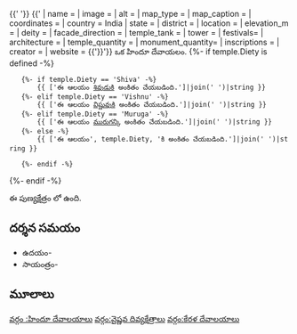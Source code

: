 {{'{{Use dmy dates|date=June 2018}}
{{Use Indian English|date=June 2018}}'}}
{{'{{Infobox Hindu temple'}}
| name                    = {{temple.key}} 
| image              = 
| alt          =
| map_type        = 
| map_caption        = 
| coordinates        = 
| country            = India
| state              = 
| district           = 
| location           = {{temple.Location}}
| elevation_m        =
| deity  = {{temple.Diety}}
| facade_direction = 
| temple_tank        = 
| tower              = 
| festivals= 
| architecture       = 
| temple_quantity  =
| monument_quantity=
| inscriptions       =
| creator            =
| website            = {{temple.Website}}
{{'}}'}}
'''{{temple.key}}''' ఒక హిందూ దేవాయలం. 
{%- if temple.Diety is defined -%}
	{%- if temple.Diety == 'Shiva' -%}
		{{ ['ఈ ఆలయం [[శివుడు]]కి అంకితం చేయబడింది.']|join(' ')|string }}
	{%- elif temple.Diety == 'Vishnu' -%}
		{{ ['ఈ ఆలయం [[విష్ణువు]]కి అంకితం చేయబడింది.']|join(' ')|string }}
	{%- elif temple.Diety == 'Muruga' -%}
		{{ ['ఈ ఆలయం [[మురుగన్]]కి అంకితం చేయబడింది.']|join(' ')|string }}
	{%- else -%}
		{{ ['ఈ ఆలయం', temple.Diety, 'కి అంకితం చేయబడింది.']|join(' ')|string }}

	{%- endif -%}
{%- endif -%}

ఈ పుణ్యక్షేత్రం {{temple.Location}} లో ఉంది.

==దర్శన సమయం==
* ఉదయం- 
* సాయంత్రం- 


==మూలాలు==
{{Reflist}}

[[వర్గం :హిందూ దేవాలయాలు]]
[[వర్గం:వైష్ణవ దివ్యక్షేత్రాలు]]
[[వర్గం:కేరళ దేవాలయాలు]]

